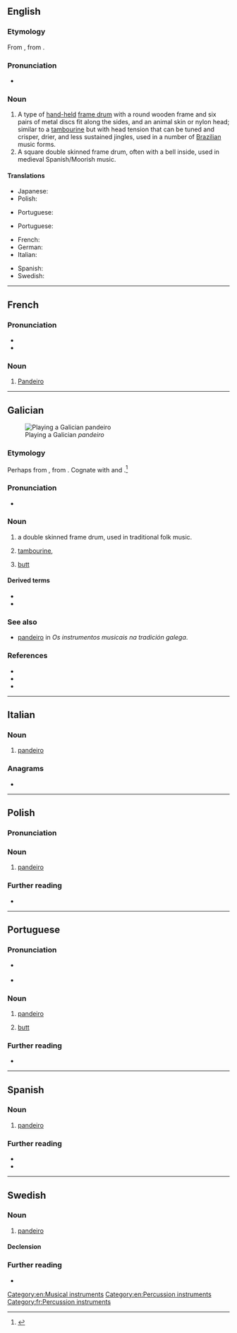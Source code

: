 {{also|Pandeiro}}
==English==
{{wikipedia}}

===Etymology===
From {{etyl|pt|en}} {{m|pt|pandeiro}}, from {{etyl|la|en}} {{m|la|pandurium}}.

===Pronunciation===
* {{IPA|en|/pænˈdɛəɹəʊ/}}

===Noun===
{{en-noun}}

# A type of [[hand-held]] [[frame drum]] with a round wooden frame and six pairs of metal discs fit along the sides, and an animal skin or nylon head; similar to a [[tambourine]] but with head tension that can be tuned and crisper, drier, and less sustained jingles, used in a number of [[Brazilian]] music forms.
# A square double skinned frame drum, often with a bell inside, used in medieval Spanish/Moorish music.

====Translations====
{{trans-top|a hand-held frame drum with a round wooden frame}}
* Japanese: {{t|ja|パンデイロ|tr=ぱんでいろ, pandeiro}}
* Polish: {{t|pl|pandeiro|n}}
{{trans-mid}}
* Portuguese: {{t+|pt|pandeiro|m}}
{{trans-bottom}}

{{trans-top|a square double skinned frame drum}}
* Portuguese: {{t+|pt|adufe|m}}
{{trans-mid}}
{{trans-bottom}}

{{checktrans-top}}
* French: {{t+check|fr|pandeiro|m}}
* German: {{t-check|de|Pandeiro}}
* Italian: {{t-check|it|pandeiro|m}}
{{trans-mid}}
* Spanish: {{t-check|es|pandeiro|m}}
* Swedish: {{t-check|sv|pandeiro}}
{{trans-bottom}}

[[Category:en:Musical instruments]]
[[Category:en:Percussion instruments]]

----

==French==
{{wikipedia|lang=fr}}

===Pronunciation===
* {{fr-IPA|pandéro}}
* {{audio|fr|LL-Q150 (fra)-WikiLucas00-pandeiro.wav|Audio}}

===Noun===
{{fr-noun|m}}

# [[pandeiro#English|Pandeiro]]

[[Category:fr:Percussion instruments]]
----

==Galician==
[[File:Xaquin co pandeiro (9450387352).jpg|thumb|Playing a Galician ''pandeiro'']]

===Etymology===
Perhaps from {{inh|gl|LL.|pandurius}}, from {{der|gl|grc|-}}. Cognate with {{cog|pt|pandeiro}} and {{cog|es|pandero}}.<ref>{{R:DCECH|}}</ref>

===Pronunciation===
* {{IPA|gl|[panˈdejɾʊ]}}

===Noun===
{{gl-noun|m}}

# a double skinned frame drum, used in traditional folk music.
# {{lb|gl|dated}} [[tambourine]], {{l|en|pandeiro}}
# {{lb|gl|humorous|informal}} [[butt]]

====Derived terms====
* {{l|gl|pandeirada}}
* {{l|gl|pandeireta}}

===See also===
* [http://www.consellodacultura.gal/asg/instrumentos/os-membranofonos/pandeiro-cadrado/ pandeiro] in ''Os instrumentos musicais na tradición galega''.

===References===
* {{R:DDLG}}
* {{R:TILG}}
* {{R:TLPGP}}
<references/>

----

==Italian==
{{wikipedia|lang=it}}

===Noun===
{{it-noun|m}}

# [[pandeiro#English|pandeiro]]

===Anagrams===
* {{anagrams|it|a=adeinopr|derapino|dipanerò|operandi|perdonai|ponderai|prodiane}}

----

==Polish==

===Pronunciation===
{{pl-p}}

===Noun===
{{pl-noun|n}}

# [[pandeiro#English|pandeiro]]

===Further reading===
* {{pedia|lang=pl}}

----

==Portuguese==

===Pronunciation===
* {{a|BR}} {{IPA|pt|/pɐ̃ˈde(j)ɾu/}}
* {{a|PT}} {{IPA|pt|/pɐ̃ˈdɐjɾu/}}

===Noun===
{{pt-noun|m}}

# [[pandeiro#English|pandeiro]]
# {{lb|pt|informal}} [[butt]]

===Further reading===
* {{pedia|lang=pt}}

----

==Spanish==

===Noun===
{{es-noun|m}}

# [[pandeiro#English|pandeiro]]

===Further reading===
* {{R:DRAE}}
* {{pedia|lang=es}}

----

==Swedish==

===Noun===
{{sv-noun|c}}

# [[pandeiro#English|pandeiro]]

====Declension====
{{sv-infl-noun-c-r}}

===Further reading===
* {{pedia|lang=sv}}